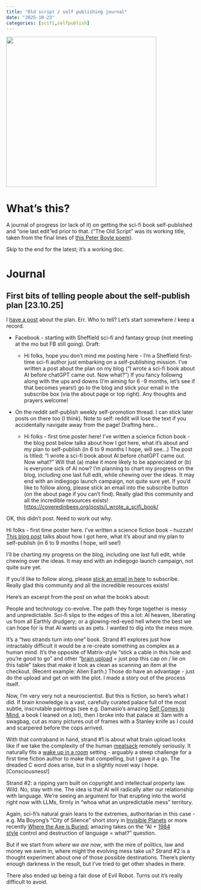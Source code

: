 ```yaml
---
title: "Old script / self publishing journal"
date: "2025-10-23"
categories: [scifi,selfpublish]
---
```


::: center
![](){width="400px"}
:::

# What's this?

A journal of progress (or lack of it) on getting the sci-fi book self-published and "one last edit"ed prior to that. ("The Old Script" was its working title, taken from the final lines of [this Peter Boyle poem](https://www.poetryinternational.com/en/poets-poems/poems/poem/103-9755_THE-UNKNOWABLE)).

Skip to the end for the latest; it's a working doc.

# Journal

## First bits of telling people about the self-publish plan \[23.10.25\]

I [have a post](https://coveredinbees.org/posts/i_wrote_a_scifi_book/) about the plan. Err. Who to tell? Let's start somewhere / keep a record.

-   Facebook - starting with Sheffield sci-fi and fantasy group (not meeting at the mo but FB still going). Draft:

    -   Hi folks, hope you don't mind me posting here - I'm a Sheffield first-time sci-fi author just embarking on a self-publishing mission. I've written a post about the plan on my blog ("I wrote a sci-fi book about AI before chatGPT came out. Now what?") If you fancy followng along with the ups and downs (I'm aiming for 6 -9 months, let's see if that becomes years!) go to the blog and stick your email in the subscribe box (via the about page or top right). Any thoughts and prayers welcome!

-   On the reddit self-publish weekly self-promotion thread. I can stick later posts on there too (I think). Note to self: reddit will lose the text if you accidentally navigate away from the page! Drafting here...

    -   Hi folks - first time poster here! I've written a science fiction book - the blog post below talks about how I got here, what it's about and my plan to self-publish (in 6 to 9 months I hope, will see...) The post is titled: "I wrote a sci-fi book about AI before chatGPT came out. Now what?" Will that (a) make it more likely to be appreciated or (b) is everyone sick of AI now? I'm planning to chart my progress on the blog, including one last full edit, while chewing over the ideas. It may end with an indiegogo launch campaign, not quite sure yet. If you'd like to follow along, please stick an email into the subscribe button (on the about page if you can't find). Really glad this community and all the incredible resources exists! <https://coveredinbees.org/posts/i_wrote_a_scifi_book/>

OK, this didn't post. Need to work out why.

Hi folks - first time poster here. I've written a science fiction book - huzzah! [This blog post](https://coveredinbees.org/posts/i_wrote_a_scifi_book/) talks about how I got here, what it's about and my plan to self-publish (in 6 to 9 months I hope, will see!)

I'll be charting my progress on the blog, including one last full edit, while chewing over the ideas. It may end with an indiegogo launch campaign, not quite sure yet.

If you'd like to follow along, please [stick an email in here](https://coveredinbees.org/about.html) to subscribe. Really glad this community and all the incredible resources exists!

Here's an excerpt from the post on what the book's about:

People and technology co-evolve. The path they forge together is messy and unpredictable. Sci-fi slips to the edges of this a lot: AI heaven, liberating us from all Earthly drudgery; or a glowing-red-eyed hell where the best we can hope for is that AI wants us as pets. I wanted to dig into the mess more.

It’s a “two strands turn into one” book. Strand #1 explores just how intractably difficult it would be a re-create something as complex as a human mind. It’s the opposite of Matrix-style “stick a cable in this hole and you’re good to go” and other “[brain upload](https://tvtropes.org/pmwiki/pmwiki.php/Main/BrainUploading) = just pop this cap on / lie on this table” takes that make it look as clean as scanning an item at the checkout. (Recent example: Alien Earth.) Those do have an advantage - just do the upload and get on with the plot. I made a story out of the process itself.

Now, I’m very very not a neuroscientist. But this is fiction, so here’s what I did. If brain knowledge is a vast, carefully curated palace full of the most subtle, inscrutable paintings (see e.g. Damasio’s amazing [Self Comes to Mind](https://www.penguin.co.uk/books/389315/self-comes-to-mind-by-antonio-damasio/9780099498025), a book I leaned on a lot), then I broke into that palace at 3am with a swagbag, cut as many pictures out of frames with a Stanley knife as I could and scarpered before the cops arrived.

With that contraband in hand, strand #1 is about what brain upload looks like if we take the complexity of the human [meatsack](https://www.youtube.com/watch?v=T6JFTmQCFHg) remotely seriously. It naturally fits a [wake up in a room](https://tvtropes.org/pmwiki/pmwiki.php/Main/YouWakeUpInARoom) setting - arguably a steep challenge for a first time fiction author to make that compelling, but I gave it a go. The dreaded C word does arise, but in a slightly novel way I hope. \[Consciousness!\]

Strand #2: a ripping yarn built on copyright and intellectual property law. Wild. No, stay with me. The idea is that AI will radically alter our relationship with language. We’re seeing an argument for that erupting into the world right now with LLMs, firmly in “whoa what an unpredictable mess” territory.

Again, sci-fi’s natural grain leans to the extremes, authoritarian in this case - e.g. Ma Boyong’s “City of Silence” short story in [Invisible Planets](https://en.wikipedia.org/wiki/Invisible_Planets) or more recently [Where the Axe is Buried](https://www.hive.co.uk/Product/Ray-Nayler/Where-the-Axe-is-Buried/31577435); amazing takes on the “AI + [1984 style](https://www.goodreads.com/quotes/553001-it-s-a-beautiful-thing-the-destruction-of-words-of-course) control and destruction of language = what?” question.

But if we start from *where we are now*, with the mire of politics, law and money we swim in, where might the evolving mess take us? Strand #2 is a thought experiment about one of those possible destinations. There’s plenty enough darkness in the result, but I’ve tried to get other shades in there.

There also ended up being a fair dose of Evil Robot. Turns out it’s really difficult to avoid.
